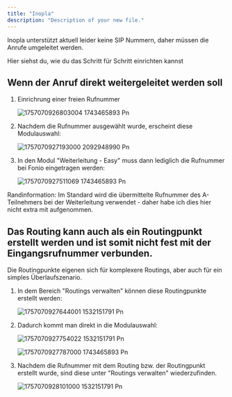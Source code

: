 ```yaml
---
title: "Inopla"
description: "Description of your new file."
---
```


<Info>
  Inopla unterstützt aktuell leider keine SIP Nummern, daher müssen die Anrufe umgeleitet werden.

  Hier siehst du, wie du das Schritt für Schritt einrichten kannst
</Info>

## Wenn der Anruf direkt weitergeleitet werden soll

1. Einrichrung einer freien Rufnummer

   ![1757070926803004 1743465893 Pn](/images/1757070926803004_1743465893.png)
2. Nachdem die Rufnummer ausgewählt wurde, erscheint diese Modulauswahl:

   ![1757070927193000 2092948990 Pn](/images/1757070927193000_2092948990.png)
3. In den Modul "Weiterleitung - Easy" muss dann lediglich die Rufnummer bei Fonio eingetragen werden:

   ![1757070927511069 1743465893 Pn](/images/1757070927511069_1743465893.png)

<Info>
  Randinformation: Im Standard wird die übermittelte Rufnummer des A-Teilnehmers bei der Weiterleitung verwendet - daher habe ich dies hier nicht extra mit aufgenommen.
</Info>

## Das Routing kann auch als ein Routingpunkt erstellt werden und ist somit nicht fest mit der Eingangsrufnummer verbunden.

<Info>
  Die Routingpunkte eigenen sich für komplexere Routings, aber auch für ein simples Überlaufszenario.
</Info>

1. In dem Bereich "Routings verwalten" können diese Routingpunkte erstellt werden:

   ![1757070927644001 1532151791 Pn](/images/1757070927644001_1532151791.png)
2. Dadurch kommt man direkt in die Modulauswahl:

   ![1757070927754022 1532151791 Pn](/images/1757070927754022_1532151791.png)

   ![1757070927787000 1743465893 Pn](/images/1757070927787000_1743465893.png)
3. Nachdem die Rufnummer mit dem Routing bzw. der Routingpunkt erstellt wurde, sind diese unter "Routings verwalten" wiederzufinden.

   ![1757070928101000 1532151791 Pn](/images/1757070928101000_1532151791.png)